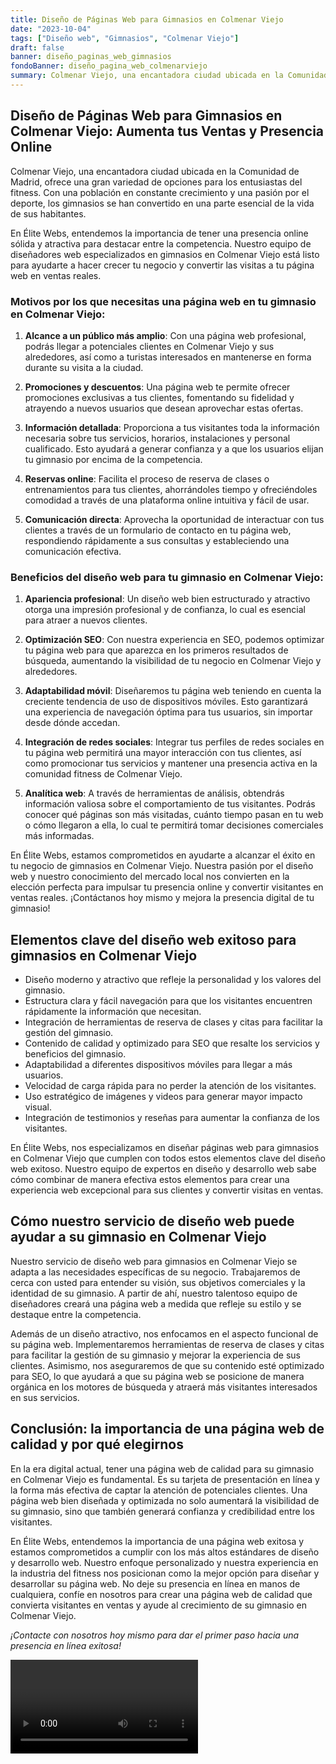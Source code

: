 ```yaml
---
title: Diseño de Páginas Web para Gimnasios en Colmenar Viejo
date: "2023-10-04"
tags: ["Diseño web", "Gimnasios", "Colmenar Viejo"]
draft: false
banner: diseño_paginas_web_gimnasios
fondoBanner: diseño_pagina_web_colmenarviejo
summary: Colmenar Viejo, una encantadora ciudad ubicada en la Comunidad de Madrid, ofrece una gran variedad de opciones para los entusiastas del fitness. Con una población en constante crecimiento y una pasión por el deporte, los gimnasios se han convertido en una parte esencial de la vida de sus habitantes.
---
```



## Diseño de Páginas Web para Gimnasios en Colmenar Viejo: Aumenta tus Ventas y Presencia Online

Colmenar Viejo, una encantadora ciudad ubicada en la Comunidad de Madrid, ofrece una gran variedad de opciones para los entusiastas del fitness. Con una población en constante crecimiento y una pasión por el deporte, los gimnasios se han convertido en una parte esencial de la vida de sus habitantes.

En Élite Webs, entendemos la importancia de tener una presencia online sólida y atractiva para destacar entre la competencia. Nuestro equipo de diseñadores web especializados en gimnasios en Colmenar Viejo está listo para ayudarte a hacer crecer tu negocio y convertir las visitas a tu página web en ventas reales.

### Motivos por los que necesitas una página web en tu gimnasio en Colmenar Viejo:

1. **Alcance a un público más amplio**: Con una página web profesional, podrás llegar a potenciales clientes en Colmenar Viejo y sus alrededores, así como a turistas interesados en mantenerse en forma durante su visita a la ciudad.

2. **Promociones y descuentos**: Una página web te permite ofrecer promociones exclusivas a tus clientes, fomentando su fidelidad y atrayendo a nuevos usuarios que desean aprovechar estas ofertas.

3. **Información detallada**: Proporciona a tus visitantes toda la información necesaria sobre tus servicios, horarios, instalaciones y personal cualificado. Esto ayudará a generar confianza y a que los usuarios elijan tu gimnasio por encima de la competencia.

4. **Reservas online**: Facilita el proceso de reserva de clases o entrenamientos para tus clientes, ahorrándoles tiempo y ofreciéndoles comodidad a través de una plataforma online intuitiva y fácil de usar.

5. **Comunicación directa**: Aprovecha la oportunidad de interactuar con tus clientes a través de un formulario de contacto en tu página web, respondiendo rápidamente a sus consultas y estableciendo una comunicación efectiva.

### Beneficios del diseño web para tu gimnasio en Colmenar Viejo:

1. **Apariencia profesional**: Un diseño web bien estructurado y atractivo otorga una impresión profesional y de confianza, lo cual es esencial para atraer a nuevos clientes.

2. **Optimización SEO**: Con nuestra experiencia en SEO, podemos optimizar tu página web para que aparezca en los primeros resultados de búsqueda, aumentando la visibilidad de tu negocio en Colmenar Viejo y alrededores.

3. **Adaptabilidad móvil**: Diseñaremos tu página web teniendo en cuenta la creciente tendencia de uso de dispositivos móviles. Esto garantizará una experiencia de navegación óptima para tus usuarios, sin importar desde dónde accedan.

4. **Integración de redes sociales**: Integrar tus perfiles de redes sociales en tu página web permitirá una mayor interacción con tus clientes, así como promocionar tus servicios y mantener una presencia activa en la comunidad fitness de Colmenar Viejo.

5. **Analítica web**: A través de herramientas de análisis, obtendrás información valiosa sobre el comportamiento de tus visitantes. Podrás conocer qué páginas son más visitadas, cuánto tiempo pasan en tu web o cómo llegaron a ella, lo cual te permitirá tomar decisiones comerciales más informadas.

En Élite Webs, estamos comprometidos en ayudarte a alcanzar el éxito en tu negocio de gimnasios en Colmenar Viejo. Nuestra pasión por el diseño web y nuestro conocimiento del mercado local nos convierten en la elección perfecta para impulsar tu presencia online y convertir visitantes en ventas reales. ¡Contáctanos hoy mismo y mejora la presencia digital de tu gimnasio!

<GifSeo />

<Cta />

## Elementos clave del diseño web exitoso para gimnasios en Colmenar Viejo

- Diseño moderno y atractivo que refleje la personalidad y los valores del gimnasio.
- Estructura clara y fácil navegación para que los visitantes encuentren rápidamente la información que necesitan.
- Integración de herramientas de reserva de clases y citas para facilitar la gestión del gimnasio.
- Contenido de calidad y optimizado para SEO que resalte los servicios y beneficios del gimnasio.
- Adaptabilidad a diferentes dispositivos móviles para llegar a más usuarios.
- Velocidad de carga rápida para no perder la atención de los visitantes.
- Uso estratégico de imágenes y videos para generar mayor impacto visual.
- Integración de testimonios y reseñas para aumentar la confianza de los visitantes.

En Élite Webs, nos especializamos en diseñar páginas web para gimnasios en Colmenar Viejo que cumplen con todos estos elementos clave del diseño web exitoso. Nuestro equipo de expertos en diseño y desarrollo web sabe cómo combinar de manera efectiva estos elementos para crear una experiencia web excepcional para sus clientes y convertir visitas en ventas.

## Cómo nuestro servicio de diseño web puede ayudar a su gimnasio en Colmenar Viejo

Nuestro servicio de diseño web para gimnasios en Colmenar Viejo se adapta a las necesidades específicas de su negocio. Trabajaremos de cerca con usted para entender su visión, sus objetivos comerciales y la identidad de su gimnasio. A partir de ahí, nuestro talentoso equipo de diseñadores creará una página web a medida que refleje su estilo y se destaque entre la competencia.

Además de un diseño atractivo, nos enfocamos en el aspecto funcional de su página web. Implementaremos herramientas de reserva de clases y citas para facilitar la gestión de su gimnasio y mejorar la experiencia de sus clientes. Asimismo, nos aseguraremos de que su contenido esté optimizado para SEO, lo que ayudará a que su página web se posicione de manera orgánica en los motores de búsqueda y atraerá más visitantes interesados en sus servicios.

## Conclusión: la importancia de una página web de calidad y por qué elegirnos

En la era digital actual, tener una página web de calidad para su gimnasio en Colmenar Viejo es fundamental. Es su tarjeta de presentación en línea y la forma más efectiva de captar la atención de potenciales clientes. Una página web bien diseñada y optimizada no solo aumentará la visibilidad de su gimnasio, sino que también generará confianza y credibilidad entre los visitantes.

En Élite Webs, entendemos la importancia de una página web exitosa y estamos comprometidos a cumplir con los más altos estándares de diseño y desarrollo web. Nuestro enfoque personalizado y nuestra experiencia en la industria del fitness nos posicionan como la mejor opción para diseñar y desarrollar su página web. No deje su presencia en línea en manos de cualquiera, confíe en nosotros para crear una página web de calidad que convierta visitantes en ventas y ayude al crecimiento de su gimnasio en Colmenar Viejo.

_¡Contacte con nosotros hoy mismo para dar el primer paso hacia una presencia en línea exitosa!_

<Video />

<CtaBot job="Gimnasios" city="Colmenar Viejo" />

<Gmaps query="Colmenar Viejo+españa+maps" />

